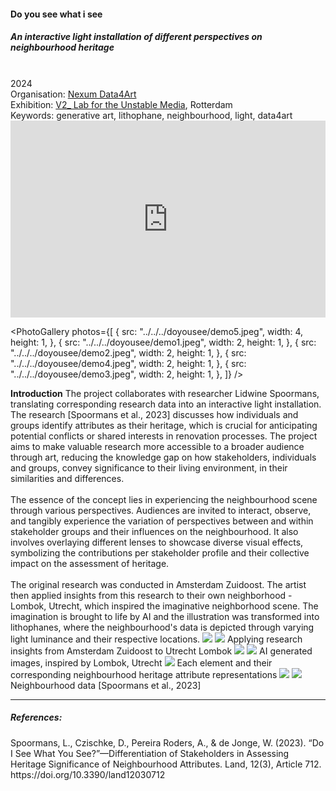 
<TextLayout>
  <h4>Do you see what i see</h4>
  <h5>
    An interactive light installation of different perspectives on neighbourhood
    heritage
  </h5>
  <br />
  2024 <br />
  Organisation: <a href="https://nexumdata4art.com/">Nexum Data4Art </a>
  <br />
  Exhibition: <a href="https://v2.nl/"> V2_ Lab for the Unstable Media</a>,
  Rotterdam
  <br />
  Keywords: generative art, lithophane, neighbourhood, light, data4art
  <iframe
    width="100%"
    height="315"
    src="https://www.youtube.com/embed/UQDxVaIy5jI?si=UJyUkgYEZb2cALcE"
    title="YouTube video player"
    frameborder="0"
    allow="accelerometer; autoplay; clipboard-write; encrypted-media; gyroscope; picture-in-picture; web-share"
    referrerpolicy="strict-origin-when-cross-origin"
    allowfullscreen
  ></iframe>
</TextLayout>

<PhotoGallery
  photos={[
    {
      src: "../../../doyousee/demo5.jpeg",
      width: 4,
      height: 1,
    },
    {
      src: "../../../doyousee/demo1.jpeg",
      width: 2,
      height: 1,
    },
    {
      src: "../../../doyousee/demo2.jpeg",
      width: 2,
      height: 1,
    },
    {
      src: "../../../doyousee/demo4.jpeg",
      width: 2,
      height: 1,
    },
    {
      src: "../../../doyousee/demo3.jpeg",
      width: 2,
      height: 1,
    },
  ]}
/>

<TextLayout>
  <b>Introduction</b>
  <Text>
    The project collaborates with researcher Lidwine Spoormans, translating corresponding research data into an interactive light installation. The research [Spoormans et al., 2023] discusses how individuals and groups identify attributes as their heritage, which is crucial for anticipating potential conflicts or shared interests in renovation processes. The project aims to make valuable research more accessible to a broader audience through art, reducing the knowledge gap on how stakeholders, individuals and groups, convey significance to their living environment, in their similarities and differences.
    <br /> <br />
    The essence of the concept lies in experiencing the neighbourhood scene through various perspectives. Audiences are invited to interact, observe, and tangibly experience the variation of perspectives between and within stakeholder groups and their influences on the neighbourhood. It also involves overlaying different lenses to showcase diverse visual effects, symbolizing the contributions per stakeholder profile and their collective impact on the assessment of heritage.
    <br /> <br />
    The original research was conducted in Amsterdam Zuidoost. The artist then applied insights from this research to their own neighborhood - Lombok, Utrecht, which inspired the imaginative neighborhood scene. The imagination is brought to life by AI and the illustration was transformed into lithophanes, where the neighbourhood's data is depicted through varying light luminance and their respective locations.
<img src="./../../doyousee/Lombok1.jpg" />
<img src="./../../doyousee/Lombok2.jpg" />
<Annotation>
  Applying research insights from Amsterdam Zuidoost to Utrecht Lombok
</Annotation>
<img src="./../../doyousee/A1.png" />
<img src="./../../doyousee/A5.png" />
<Annotation>
  AI generated images, inspired by Lombok, Utrecht
</Annotation>
<img src="./../../doyousee/elements2.jpg" />
<Annotation>
  Each element and their corresponding neighbourhood heritage attribute
  representations
</Annotation>
<img src="./../../doyousee/data1.jpg" />
<img src="./../../doyousee/data2.jpg" />
<Annotation>Neighbourhood data [Spoormans et al., 2023]</Annotation>

  </Text>
</TextLayout>

<Gap margin={100} />
<hr />

##### References:

<div>
  Spoormans, L., Czischke, D., Pereira Roders, A., & de Jonge, W. (2023). “Do I
  See What You See?”—Differentiation of Stakeholders in Assessing Heritage
  Significance of Neighbourhood Attributes. Land, 12(3), Article 712.
  https://doi.org/10.3390/land12030712
</div>

